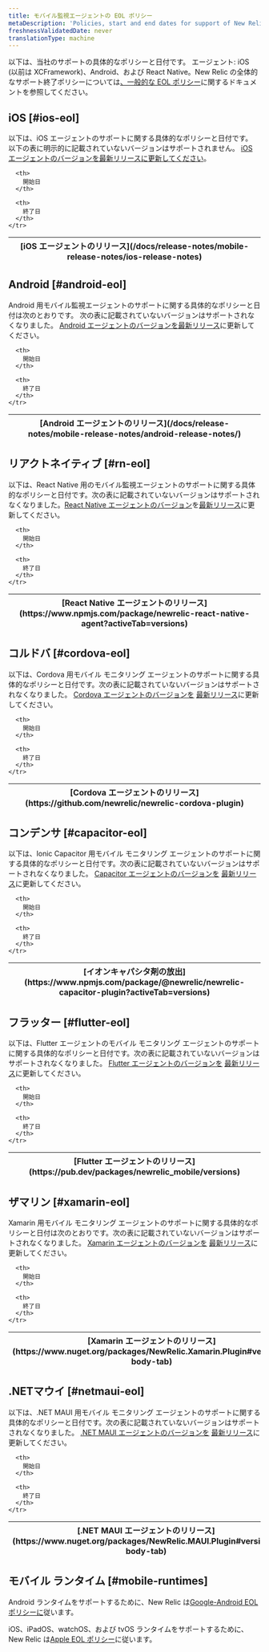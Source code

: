 ```yaml
---
title: モバイル監視エージェントの EOL ポリシー
metaDescription: 'Policies, start and end dates for support of New Relic mobile monitoring agent releases.'
freshnessValidatedDate: never
translationType: machine
---
```


以下は、当社のサポートの具体的なポリシーと日付です。 <InlinePopover type="mobile"/>エージェント: iOS (以前は XCFramework)、Android、および React Native。New Relic の全体的なサポート終了ポリシーについては[、一般的な EOL ポリシー](/docs/licenses/end-of-life/notification-changes-new-relic-saas-features-distributed-software/)に関するドキュメントを参照してください。

## iOS [#ios-eol]

以下は、iOS エージェントのサポートに関する具体的なポリシーと日付です。 以下の表に明示的に記載されていないバージョンはサポートされません。 [iOS エージェントのバージョンを最新リリースに更新してください](/docs/mobile-monitoring/new-relic-mobile-ios/installation/upgrade-ios-agent)。

<EolPage agent="ios"/>

<table>
  <thead>
    <tr>
      <th>
        [iOS エージェントのリリース](/docs/release-notes/mobile-release-notes/ios-release-notes)
      </th>

      <th>
        開始日
      </th>

      <th>
        終了日
      </th>
    </tr>
  </thead>
</table>

## Android [#android-eol]

Android 用モバイル監視エージェントのサポートに関する具体的なポリシーと日付は次のとおりです。 次の表に記載されていないバージョンはサポートされなくなりました。 [Android エージェントのバージョンを](/docs/release-notes/mobile-release-notes/android-release-notes/)[最新リリース](/docs/release-notes/mobile-release-notes/android-release-notes/)に更新してください。

<EolPage agent="android"/>

<table>
  <thead>
    <tr>
      <th>
        [Android エージェントのリリース](/docs/release-notes/mobile-release-notes/android-release-notes/)
      </th>

      <th>
        開始日
      </th>

      <th>
        終了日
      </th>
    </tr>
  </thead>
</table>

## リアクトネイティブ [#rn-eol]

以下は、React Native 用のモバイル監視エージェントのサポートに関する具体的なポリシーと日付です。次の表に記載されていないバージョンはサポートされなくなりました。[React Native エージェントのバージョン](https://www.npmjs.com/package/newrelic-react-native-agent?activeTab=versions)を[最新リリース](/docs/release-notes/mobile-release-notes/react-native-release-notes)に更新してください。

<EolPage agent="react native"/>

<table>
  <thead>
    <tr>
      <th>
        [React Native エージェントのリリース](https://www.npmjs.com/package/newrelic-react-native-agent?activeTab=versions)
      </th>

      <th>
        開始日
      </th>

      <th>
        終了日
      </th>
    </tr>
  </thead>
</table>

## コルドバ [#cordova-eol]

以下は、Cordova 用モバイル モニタリング エージェントのサポートに関する具体的なポリシーと日付です。次の表に記載されていないバージョンはサポートされなくなりました。 [Cordova エージェントのバージョンを](https://github.com/newrelic/newrelic-cordova-plugin) [最新リリース](/docs/release-notes/mobile-release-notes/cordova-release-notes)に更新してください。

<EolPage agent="cordova"/>

<table>
  <thead>
    <tr>
      <th>
        [Cordova エージェントのリリース](https://github.com/newrelic/newrelic-cordova-plugin)
      </th>

      <th>
        開始日
      </th>

      <th>
        終了日
      </th>
    </tr>
  </thead>
</table>

## コンデンサ [#capacitor-eol]

以下は、Ionic Capacitor 用モバイル モニタリング エージェントのサポートに関する具体的なポリシーと日付です。次の表に記載されていないバージョンはサポートされなくなりました。 [Capacitor エージェントのバージョンを](https://www.npmjs.com/package/@newrelic/newrelic-capacitor-plugin) [最新リリース](/docs/release-notes/mobile-release-notes/capacitor-release-notes)に更新してください。

<EolPage agent="capacitor"/>

<table>
  <thead>
    <tr>
      <th>
        [イオンキャパシタ剤の放出](https://www.npmjs.com/package/@newrelic/newrelic-capacitor-plugin?activeTab=versions)
      </th>

      <th>
        開始日
      </th>

      <th>
        終了日
      </th>
    </tr>
  </thead>
</table>

## フラッター [#flutter-eol]

以下は、Flutter エージェントのモバイル モニタリング エージェントのサポートに関する具体的なポリシーと日付です。次の表に記載されていないバージョンはサポートされなくなりました。 [Flutter エージェントのバージョンを](https://pub.dev/packages/newrelic_mobile) [最新リリース](/docs/release-notes/mobile-release-notes/flutter-release-notes)に更新してください。

<EolPage agent="flutter"/>

<table>
  <thead>
    <tr>
      <th>
        [Flutter エージェントのリリース](https://pub.dev/packages/newrelic_mobile/versions)
      </th>

      <th>
        開始日
      </th>

      <th>
        終了日
      </th>
    </tr>
  </thead>
</table>

## ザマリン [#xamarin-eol]

Xamarin 用モバイル モニタリング エージェントのサポートに関する具体的なポリシーと日付は次のとおりです。次の表に記載されていないバージョンはサポートされなくなりました。 [Xamarin エージェントのバージョンを](https://www.nuget.org/packages/NewRelic.Xamarin.Plugin) [最新リリース](/docs/release-notes/mobile-release-notes/xamarin-release-notes)に更新してください。

<EolPage agent="xamarin"/>

<table>
  <thead>
    <tr>
      <th>
        [Xamarin エージェントのリリース](https://www.nuget.org/packages/NewRelic.Xamarin.Plugin#versions-body-tab)
      </th>

      <th>
        開始日
      </th>

      <th>
        終了日
      </th>
    </tr>
  </thead>
</table>

## .NETマウイ [#netmaui-eol]

以下は、.NET MAUI 用モバイル モニタリング エージェントのサポートに関する具体的なポリシーと日付です。次の表に記載されていないバージョンはサポートされなくなりました。 [.NET MAUI エージェントのバージョンを](https://www.nuget.org/packages/NewRelic.MAUI.Plugin) [最新リリース](/docs/release-notes/mobile-release-notes/net-maui-release-notes)に更新してください。

<EolPage agent=".net maui"/>

<table>
  <thead>
    <tr>
      <th>
        [.NET MAUI エージェントのリリース](https://www.nuget.org/packages/NewRelic.MAUI.Plugin#versions-body-tab)
      </th>

      <th>
        開始日
      </th>

      <th>
        終了日
      </th>
    </tr>
  </thead>
</table>

## モバイル ランタイム [#mobile-runtimes]

Android ランタイムをサポートするために、New Relic は[Google-Android EOL ポリシーに](https://endoflife.date/android)従います。

iOS、iPadOS、watchOS、および tvOS ランタイムをサポートするために、New Relic は[Apple EOL ポリシー](https://support.apple.com/)に従います。